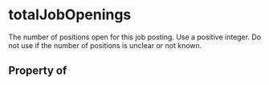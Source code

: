 # totalJobOpenings

The number of positions open for this job posting. Use a positive integer. Do not use if the number of positions is unclear or not known.

## Property of



